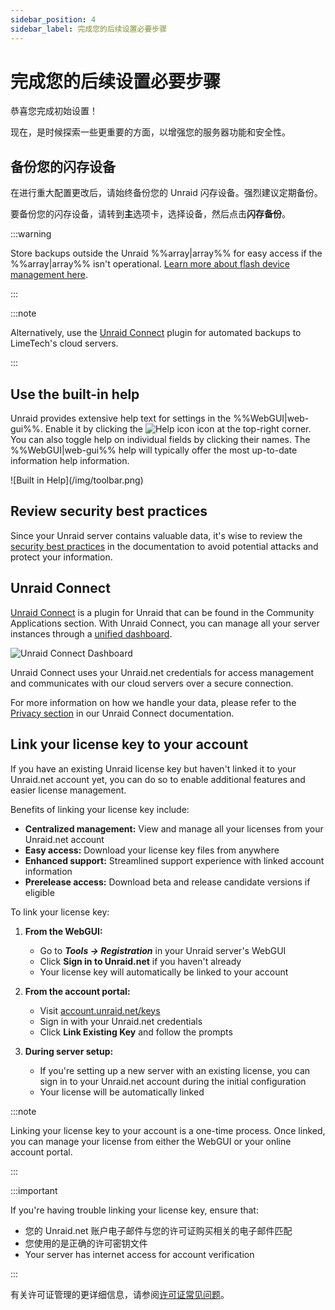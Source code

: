 ```yaml
---
sidebar_position: 4
sidebar_label: 完成您的后续设置必要步骤
---
```


# 完成您的后续设置必要步骤

恭喜您完成初始设置！

现在，是时候探索一些更重要的方面，以增强您的服务器功能和安全性。

## 备份您的闪存设备

在进行重大配置更改后，请始终备份您的 Unraid 闪存设备。强烈建议定期备份。

要备份您的闪存设备，请转到**主**选项卡，选择设备，然后点击**闪存备份**。

:::warning

Store backups outside the Unraid %%array|array%% for easy access if the %%array|array%% isn't operational. [Learn more about flash device management here](../../system-administration/maintain-and-update/changing-the-flash-device.mdx).

:::

:::note

Alternatively, use the [Unraid Connect](../../../unraid-connect/overview-and-setup.mdx) plugin for automated backups to LimeTech's cloud servers.

:::

## Use the built-in help

Unraid provides extensive help text for settings in the %%WebGUI|web-gui%%. Enable it by clicking the ![Help icon](/img/helpicon.png) icon at the top-right corner. You can also toggle help on individual fields by clicking their names. The %%WebGUI|web-gui%% help will typically offer the most up-to-date information help information.

<div style={{ margin: 'auto', maxWidth: '500px'}}>
  ![Built in Help](/img/toolbar.png)
</div>

## Review security best practices

Since your Unraid server contains valuable data, it's wise to review the [security best practices](../../system-administration/secure-your-server/security-fundamentals.mdx) in the documentation to avoid potential attacks and protect your information.

## Unraid Connect

[Unraid Connect](../../../unraid-connect/overview-and-setup.mdx) is a plugin for Unraid that can be found in the Community Applications section. With Unraid Connect, you can manage all your server instances through a [unified dashboard](https://connect.myunraid.net/).

![Unraid Connect Dashboard](/img/unraidconnectdashboard.png)

Unraid Connect uses your Unraid.net credentials for access management and communicates with our cloud servers over a secure connection.

For more information on how we handle your data, please refer to the [Privacy section](../../../unraid-connect/overview-and-setup.mdx#data-collection-and-privacy) in our Unraid Connect documentation.

## Link your license key to your account

If you have an existing Unraid license key but haven't linked it to your Unraid.net account yet, you can do so to enable additional features and easier license management.

Benefits of linking your license key include:

- **Centralized management:** View and manage all your licenses from your Unraid.net account
- **Easy access:** Download your license key files from anywhere
- **Enhanced support:** Streamlined support experience with linked account information
- **Prerelease access:** Download beta and release candidate versions if eligible

To link your license key:

1. **From the WebGUI:**
   - Go to ***Tools → Registration*** in your Unraid server's WebGUI
   - Click **Sign in to Unraid.net** if you haven't already
   - Your license key will automatically be linked to your account

2. **From the account portal:**
   - Visit [account.unraid.net/keys](https://account.unraid.net/keys)
   - Sign in with your Unraid.net credentials
   - Click **Link Existing Key** and follow the prompts

3. **During server setup:**
   - If you're setting up a new server with an existing license, you can sign in to your Unraid.net account during the initial configuration
   - Your license will be automatically linked

:::note

Linking your license key to your account is a one-time process. Once linked, you can manage your license from either the WebGUI or your online account portal.

:::

:::important

If you're having trouble linking your license key, ensure that:

- 您的 Unraid.net 账户电子邮件与您的许可证购买相关的电子邮件匹配
- 您使用的是正确的许可密钥文件
- Your server has internet access for account verification

:::

有关许可证管理的更详细信息，请参阅[许可证常见问题](../../troubleshooting/licensing-faq.mdx)。
